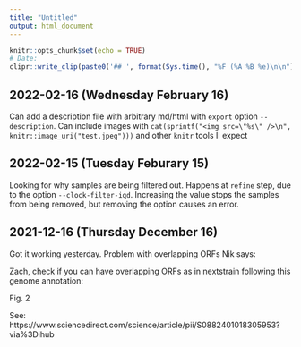 ```yaml
---
title: "Untitled"
output: html_document
---
```


```r
knitr::opts_chunk$set(echo = TRUE)
# Date: 
clipr::write_clip(paste0('## ', format(Sys.time(), "%F (%A %B %e)\n\n")))
```

## 2022-02-16 (Wednesday February 16)

Can add a description file with arbitrary md/html with `export` option `--description`.
Can include images with `cat(sprintf("<img src=\"%s\" />\n", knitr::image_uri("test.jpeg")))` and other     `knitr` tools II expect

## 2022-02-15 (Tuesday Feburary 15)

Looking for why samples are being filtered out.
Happens at `refine` step, due to the option `--clock-filter-iqd`.
Increasing the value stops the samples from being removed, but removing the option causes an error.

## 2021-12-16 (Thursday December 16)

Got it working yesterday.
Problem with overlapping ORFs
Nik says:

Zach, check if you can have overlapping ORFs as in nextstrain following this genome annotation:

Fig. 2

See: https://www.sciencedirect.com/science/article/pii/S0882401018305953?via%3Dihub

